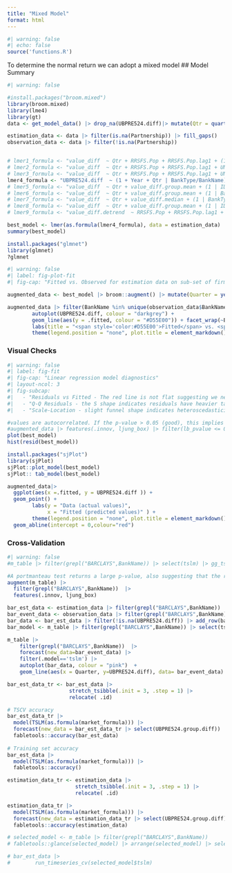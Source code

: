 ```yaml
---
title: "Mixed Model"
format: html
---
```


```r
#| warning: false
#| echo: false
source('functions.R')
```

To determine the normal return we can adopt a mixed model 
## Model Summary

```r
#| warning: false

#install.packages("broom.mixed")
library(broom.mixed)
library(lme4)
library(gt)
data <- get_model_data() |> drop_na(UBPRE524.diff)|> mutate(Qtr = quarter(Quarter), Year = year(Quarter))

estimation_data <- data |> filter(is.na(Partnership)) |> fill_gaps()
observation_data <- data |> filter(!is.na(Partnership))


# lmer1_formula <- "value_diff  ~ Qtr + RRSFS.Pop + RRSFS.Pop.lag1 + (1 | IDRSSD)"
# lmer2_formula <- "value_diff  ~ Qtr + RRSFS.Pop + RRSFS.Pop.lag1 + UNRATE + UNRATE.lag1 + (1 | IDRSSD)"
# lmer3_formula <- "value_diff  ~ Qtr + RRSFS.Pop + RRSFS.Pop.lag1 + UNRATE + UNRATE.lag1 + (1 | BankType/IDRSSD)"
lmer4_formula <- "UBPRE524.diff  ~ (1 + Year + Qtr | BankType/BankName) + UBPRE524.group.pct_change + UBPRE524.all.pct_change + RRSFS.Pop.pct_change + RRSFS.Pop.pct_change.lag1 + UBPRB538.pct_change + UBPRE263.pct_change + UNRATE.pct_change + UNRATE.pct_change.lag1"
# lmer5_formula <- "value_diff  ~ Qtr + value_diff.group.mean + (1 | IDRSSD)"
# lmer6_formula <- "value_diff  ~ Qtr + value_diff.group.mean + (1 | BankType)"
# lmer7_formula <- "value_diff  ~ Qtr + value_diff.median + (1 | BankType)"
# lmer8_formula <- "value_diff  ~ Qtr + value_diff.group.mean + (1 | IDRSSD) + RRSFS.Pop + RRSFS.Pop.lag1"
# lmer9_formula <- "value_diff.detrend  ~ RRSFS.Pop + RRSFS.Pop.lag1 + UNRATE + UNRATE.lag1 + (1 | IDRSSD)"

best_model <- lmer(as.formula(lmer4_formula), data = estimation_data)
summary(best_model)

install.packages("glmnet")
library(glmnet)
?glmnet

```


```r
#| warning: false
#| label: fig-plot-fit
#| fig-cap: "Fitted vs. Observed for estimation data on sub-set of firms"

augmented_data <- best_model |> broom::augment() |> mutate(Quarter = yearquarter(paste0(Year," Q", Qtr))) |> as_tsibble(index = Quarter, key = c(BankType,BankName))

augmented_data |> filter(BankName %in% unique(observation_data$BankName)) |>
        autoplot(UBPRE524.diff, colour = "darkgrey") + 
        geom_line(aes(y = .fitted, colour = "#D55E00")) + facet_wrap(~BankName+BankType, ncol = 2) +
        labs(title = "<span style='color:#D55E00'>Fitted</span> vs. <span style='color:darkgrey'>Observed</span>") +
        theme(legend.position = "none", plot.title = element_markdown(),plot.subtitle = element_markdown())

```


### Visual Checks

```r
#| warning: false
#| label: fig-fit
#| fig-cap: "Linear regression model diagnostics"
#| layout-ncol: 3
#| fig-subcap:
#|   - "Residuals vs Fitted - The red line is not flat suggesting we need to add additional interaction terms to better capture the relationship between the predictors and the response variable"
#|   - "Q-Q Residuals - the S shape indicates residuals have heavier tails than expected normal distribution"
#|   - "Scale-Location - slight funnel shape indicates heteroscedasticity i.e. violates linear assumption of equal variance"

#values are autocorrelated. If the p-value > 0.05 (good), this implies that the residuals of the data are are independent.
#augmented_data |> features(.innov, ljung_box) |> filter(lb_pvalue <= 0.05)
plot(best_model)
hist(resid(best_model))

install.packages("sjPlot")
library(sjPlot)
sjPlot::plot_model(best_model)
sjPlot:: tab_model(best_model)

augmented_data|> 
  ggplot(aes(x =.fitted, y = UBPRE524.diff )) +
  geom_point() +
        labs(y = "Data (actual values)",
             x = "Fitted (predicted values)" ) +
        theme(legend.position = "none", plot.title = element_markdown(),plot.subtitle = element_markdown())+
  geom_abline(intercept = 0,colour="red")

```

### Cross-Validation

```r
#| warning: false
#m_table |> filter(grepl("BARCLAYS",BankName)) |> select(tslm) |> gg_tsresiduals()

#A portmanteau test returns a large p-value, also suggesting that the residuals are white noise.
augment(m_table) |>
  filter(grepl("BARCLAYS",BankName))  |>
  features(.innov, ljung_box)  

bar_est_data <- estimation_data |> filter(grepl("BARCLAYS",BankName))
bar_event_data <- observation_data |> filter(grepl("BARCLAYS",BankName))
bar_data <- bar_est_data |> filter(!is.na(UBPRE524.diff)) |> add_row(bar_event_data)
bar_model <- m_table |> filter(grepl("BARCLAYS",BankName)) |> select(tslm)

m_table |>
    filter(grepl("BARCLAYS",BankName))  |>
    forecast(new_data=bar_event_data) |>
    filter(.model=='tslm') |> 
    autoplot(bar_data, colour = "pink")  + 
    geom_line(aes(x = Quarter, y=UBPRE524.diff), data= bar_event_data)

bar_est_data_tr <- bar_est_data |>
                    stretch_tsibble(.init = 3, .step = 1) |>
                    relocate( .id)

# TSCV accuracy
bar_est_data_tr |>
  model(TSLM(as.formula(market_formula))) |>
  forecast(new_data = bar_est_data_tr |> select(UBPRE524.group.diff)) |>
  fabletools::accuracy(bar_est_data)
  
# Training set accuracy
bar_est_data |>
  model(TSLM(as.formula(market_formula))) |>
  fabletools::accuracy()

estimation_data_tr <- estimation_data |>
                      stretch_tsibble(.init = 3, .step = 1) |>
                      relocate( .id)

estimation_data_tr |>
  model(TSLM(as.formula(market_formula))) |>
  forecast(new_data = estimation_data_tr |> select(UBPRE524.group.diff)) |>
  fabletools::accuracy(estimation_data)

# selected_model <- m_table |> filter(grepl("BARCLAYS",BankName))
# fabletools::glance(selected_model) |> arrange(selected_model) |> select(.model:BIC)

# bar_est_data |> 
#        run_timeseries_cv(selected_model$tslm)

  
```
